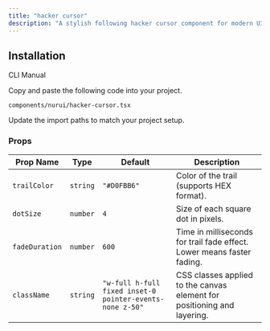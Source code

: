 ```yaml
---
title: "hacker cursor"
description: "A stylish following hacker cursor component for modern UIs, built with accessibility and animation in mind."
---
```


<ComponentPreview componentName="hackerCursor" />

## Installation

<Tabs defaultValue="cli">

<TabsList>
  <TabsTrigger value="cli">CLI</TabsTrigger>
  <TabsTrigger value="manual">Manual</TabsTrigger>
</TabsList>

<TabsContent value="cli">
  <Cli />
</TabsContent>

<TabsContent value="manual">

<Steps>

<Step>Copy and paste the following code into your project.</Step>

`components/nurui/hacker-cursor.tsx`

<CodeBlock componentName="hackerCursor" fileName="hacker-cursor" />

<Step>Update the import paths to match your project setup.</Step>
   
</Steps>

</TabsContent>

</Tabs>

### Props

| Prop Name      | Type     | Default                                                  | Description                                                             |
| -------------- | -------- | -------------------------------------------------------- | ----------------------------------------------------------------------- |
| `trailColor`   | `string` | `"#D0FBB6"`                                              | Color of the trail (supports HEX format).                               |
| `dotSize`      | `number` | `4`                                                      | Size of each square dot in pixels.                                      |
| `fadeDuration` | `number` | `600`                                                    | Time in milliseconds for trail fade effect. Lower means faster fading.  |
| `className`    | `string` | `"w-full h-full fixed inset-0 pointer-events-none z-50"` | CSS classes applied to the canvas element for positioning and layering. |
